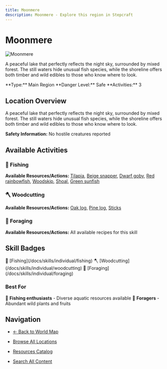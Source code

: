 ```yaml
---
title: Moonmere
description: Moonmere - Explore this region in Stepcraft
---
```


# Moonmere

<div className="flex items-start gap-6 mb-8">
  <div className="flex-shrink-0">
    <img src="/assets/locations/moonmere.png" alt="Moonmere" className="w-32 h-32 border rounded-lg object-cover" />
  </div>
  <div className="flex-1">
    <div className="space-y-3">
      <p className="text-lg text-muted-foreground">A peaceful lake that perfectly reflects the night sky, surrounded by mixed forest. The still waters hide unusual fish species, while the shoreline offers both timber and wild edibles to those who know where to look.</p>
      <div className="flex flex-wrap gap-4 text-sm">
        <span className="px-3 py-1 bg-blue-100 dark:bg-blue-900 rounded-md">
          **Type:** Main Region
        </span>
        <span className="px-3 py-1 bg-green-100 dark:bg-green-900 rounded-md">
          **Danger Level:** Safe
        </span>
        <span className="px-3 py-1 bg-purple-100 dark:bg-purple-900 rounded-md">
          **Activities:** 3
        </span>
      </div>
    </div>
  </div>
</div>

## Location Overview

A peaceful lake that perfectly reflects the night sky, surrounded by mixed forest. The still waters hide unusual fish species, while the shoreline offers both timber and wild edibles to those who know where to look.

**Safety Information:** No hostile creatures reported



## Available Activities


### 🎣 Fishing

**Available Resources/Actions:** [Tilapia](/docs/resources/individual/tilapia), [Beige snapper](/docs/resources/individual/beige_snapper), [Dwarf goby](/docs/resources/individual/dwarf_goby), [Red rainbowfish](/docs/resources/individual/red_rainbowfish), [Woodskip](/docs/resources/individual/woodskip), [Shoal](/docs/resources/individual/shoal), [Green sunfish](/docs/resources/individual/green_sunfish)



### 🪓 Woodcutting

**Available Resources/Actions:** [Oak log](/docs/resources/individual/oak_log), [Pine log](/docs/resources/individual/pine_log), [Sticks](/docs/resources/individual/sticks)



### 🌿 Foraging

**Available Resources/Actions:** All available recipes for this skill




## Skill Badges

<div className="flex flex-wrap gap-2 my-4">
  <span className="inline-flex items-center gap-1 px-3 py-1 bg-blue-100 dark:bg-blue-900 rounded-full text-sm">
    🎣 [Fishing](/docs/skills/individual/fishing)
  </span>
  <span className="inline-flex items-center gap-1 px-3 py-1 bg-green-100 dark:bg-green-900 rounded-full text-sm">
    🪓 [Woodcutting](/docs/skills/individual/woodcutting)
  </span>
  <span className="inline-flex items-center gap-1 px-3 py-1 bg-purple-100 dark:bg-purple-900 rounded-full text-sm">
    🌿 [Foraging](/docs/skills/individual/foraging)
  </span>
</div>


### Best For
🎣 **Fishing enthusiasts** - Diverse aquatic resources available
🌿 **Foragers** - Abundant wild plants and fruits

## Navigation

- [← Back to World Map](/docs/map)
- [Browse All Locations](/docs/map/individual)
- [Resources Catalog](/docs/resources)

- [Search All Content](/search)
